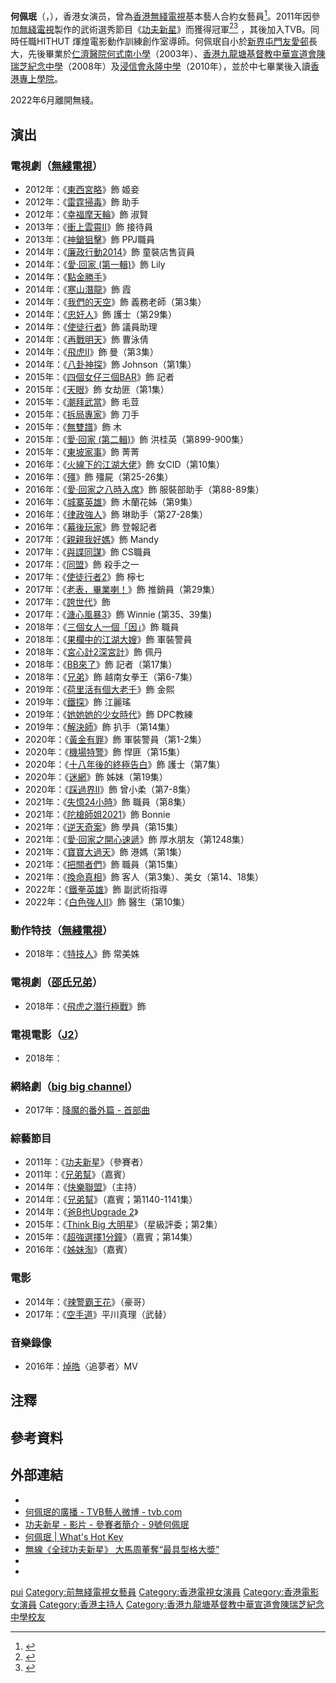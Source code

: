 {{藝人
| 姓名 = 何佩珉
| 類型 = 女演员
| 圖片 = 
| 圖片尺寸 = 
| 圖片簡介 = 
| 羅馬拼音 = Ho Pui Man
| 英文名 = Mandy Ho
| 綽號 = 珉珉、佩珉、Man Man
| 國籍 = {{CNHK}}
| 民族 = 
| 籍貫 = [[廣西|廣西]]
| 出生日期 = {{birth date and age|1991|9|12}}
| 出生地點 = {{BHKG}}
| 職業 = 演員
| 語言 = 粵語、英語、國語
| 教育程度 = 副學士
| 母校 = 仁濟醫院何式南小學{{noteTag|資料出自何佩珉Facebook（@puimanh）於2010年2月22日的貼文：「~何式南既小學友請注意~ 今年係母校既25週年 校長希望舊生們也能聚一聚 3月7日(星期日) 10:00-1:00 一齊番去食下野,,聚下舊啦 ps.余主任話為方便約人...未入小學群組既就快d入啦or add佢!!」。}}<br>[[香港九龍塘基督教中華宣道會陳瑞芝紀念中學|香港九龍塘基督教中華宣道會陳瑞芝紀念中學]]<br>[[浸信會永隆中學|浸信會永隆中學]]
| 配偶 = {{marriage|曾逸之（Morriz）|2019}}{{birth date and age|1991|7|24}}
| 宗教信仰 = 
| 出身地 = 
| 出道作 = 《[[功夫新星|功夫新星]]》
| 出道日期 = 
| 代表作 = 
| 活躍年代 = 2011年至今
| 經紀公司 = [[TVB|TVB]]（2011至2022年）
| imdb = 9091677
}}
'''何佩珉'''（{{lang-en |Mandy Ho Pui Man}}，{{bd|1991年|9月12日}}），香港女演员，曾為[[香港|香港]][[無綫電視|無綫電視]]基本藝人合約女藝員<ref>{{Cite web |url= http://artiste.tvb.com/main/artistedetail/mandyho |title= 何佩珉 Mandy Ho - TVB藝人資料 - tvb.com |access-date= 2014-07-30 |archive-date= 2014-07-30 |archive-url= https://web.archive.org/web/20140730053141/http://artiste.tvb.com/main/artistedetail/mandyho |dead-url= no }}</ref>。2011年因參加[[無綫電視|無綫電視]]製作的武術選秀節目《[[功夫新星|功夫新星]]》而獲得冠軍<ref>{{Cite web |url= http://programme.tvb.com/variety/kungfusupernova/video/133374/120613 |title= 功夫新星 - 影片 - 參賽者簡介 - 9號何佩珉 - tvb.com |access-date= 2014-07-30 |archive-date= 2014-08-08 |archive-url= https://web.archive.org/web/20140808030142/http://programme.tvb.com/variety/kungfusupernova/video/133374/120613 |dead-url= no }}</ref><ref>{{Cite web |url= http://epaper.oeeee.com/K/html/2013-07/10/content_1892005.htm |title= 蔡李佛功夫赛周六出拳 |dead-url= yes |archive-url= https://web.archive.org/web/20140808025731/http://epaper.oeeee.com/K/html/2013-07/10/content_1892005.htm |archive-date= 2014-08-08 |access-date= 2014-07-30 }}</ref> ，其後加入TVB。同時任職HITHUT 煇煌電影動作訓練創作室導師。何佩珉自小於[[新界|新界]][[屯門|屯門]][[友愛邨|友愛邨]]長大{{noteTag|何佩珉分別是Facebook公開群組「領匯「友愛/安定優化計劃」關注組」以及「友愛體育館自修閣(蚊型)學生會」的成員。}}，先後畢業於[[仁濟醫院何式南小學|仁濟醫院何式南小學]]（2003年）、[[香港九龍塘基督教中華宣道會陳瑞芝紀念中學|香港九龍塘基督教中華宣道會陳瑞芝紀念中學]]（2008年）及[[浸信會永隆中學|浸信會永隆中學]]（2010年），並於中七畢業後入讀[[香港專上學院|香港專上學院]]。

2022年6月離開無綫。

==演出==
===電視劇（[[無綫電視|無綫電視]]）===
*2012年：《[[東西宮略|東西宮略]]》飾 姬妾
*2012年：《[[雷霆掃毒|雷霆掃毒]]》飾 助手
*2012年：《[[幸福摩天輪|幸福摩天輪]]》飾 淑賢
*2013年：《[[衝上雲霄II|衝上雲霄II]]》飾 接待員
*2013年：《[[神鎗狙擊|神鎗狙擊]]》飾 PPJ職員
*2014年：《[[廉政行動2014|廉政行動2014]]》飾 童裝店售貨員
*2014年：《[[愛·回家_(第一輯)|愛·回家 (第一輯)]]》飾 Lily
*2014年：《[[點金勝手|點金勝手]]》
*2014年：《[[寒山潛龍|寒山潛龍]]》飾 霞
*2014年：《[[我們的天空|我們的天空]]》飾 義務老師（第3集）
*2014年：《[[忠奸人_(電視劇)|忠奸人]]》飾 護士（第29集）
*2014年：《[[使徒行者|使徒行者]]》飾 議員助理
*2014年：《[[再戰明天|再戰明天]]》飾 曹泳倩
*2014年：《[[飛虎II|飛虎II]]》飾 曼（第3集）
*2014年：《[[八卦神探|八卦神探]]》飾 Johnson（第1集）
*2015年：《[[四個女仔三個BAR|四個女仔三個BAR]]》飾 記者
*2015年：《[[天眼_(香港電視劇)|天眼]]》飾 女劫匪（第1集）
*2015年：《[[潮拜武當|潮拜武當]]》飾 毛荳
*2015年：《[[拆局專家|拆局專家]]》飾 刀手
*2015年：《[[無雙譜_(2015年電視劇)|無雙譜]]》飾 木
*2015年：《[[愛·回家_(第二輯)|愛·回家 (第二輯)]]》飾 洪桂英（第899-900集）
*2015年：《[[東坡家事|東坡家事]]》飾 菁菁
*2016年：《[[火線下的江湖大佬|火線下的江湖大佬]]》飾 女CID（第10集）
*2016年：《[[殭|殭]]》飾 殭屍（第25-26集）
*2016年：《[[愛·回家之八時入席|愛·回家之八時入席]]》飾 服裝部助手（第88-89集）
*2016年：《[[城寨英雄|城寨英雄]]》飾 木蘭花姊（第9集）
*2016年：《[[律政強人|律政強人]]》飾 琳助手（第27-28集）
*2016年：《[[幕後玩家|幕後玩家]]》飾 登報記者
*2017年：《[[親親我好媽|親親我好媽]]》飾 Mandy
*2017年：《[[與諜同謀|與諜同謀]]》飾 CS職員
*2017年：《[[同盟|同盟]]》飾 殺手之一
*2017年：《[[使徒行者2|使徒行者2]]》飾 檸七
*2017年：《[[老表，畢業喇！|老表，畢業喇！]]》飾 推銷員（第29集）
*2017年：《[[誇世代|誇世代]]》飾
*2017年：《[[溏心風暴3|溏心風暴3]]》飾 Winnie (第35、39集)
*2018年：《[[三個女人一個「因」|三個女人一個「因」]]》飾 職員
*2018年：《[[果欄中的江湖大嫂|果欄中的江湖大嫂]]》飾 軍裝警員
*2018年：《[[宮心計2深宮計|宮心計2深宮計]]》飾 佩丹
*2018年：《[[BB來了|BB來了]]》飾 記者（第17集）
*2018年：《[[兄弟_(無綫電視劇)|兄弟]]》飾 越南女拳王（第6-7集）
*2019年：《[[荷里活有個大老千|荷里活有個大老千]]》飾 金熙
*2019年：《[[鐵探|鐵探]]》飾 江麗瑤
*2019年：《[[她她她的少女時代|她她她的少女時代]]》飾 DPC教練
*2019年：《[[解決師|解決師]]》飾 扒手（第14集）
*2020年：《[[黃金有罪|黃金有罪]]》飾 軍裝警員（第1-2集）
*2020年：《[[機場特警_(無綫電視劇)|機場特警]]》飾 悍匪（第15集）
*2020年：《[[十八年後的終極告白|十八年後的終極告白]]》飾 護士（第7集）
*2020年：《[[迷網_(無綫電視劇)|迷網]]》飾 姊妹（第19集）
*2020年：《[[踩過界II|踩過界II]]》飾 曾小柔（第7-8集）
*2021年：《[[失憶24小時|失憶24小時]]》飾 職員（第8集）
*2021年：《[[陀槍師姐2021|陀槍師姐2021]]》飾 Bonnie
*2021年：《[[逆天奇案|逆天奇案]]》飾 學員（第15集）
*2021年：《[[愛·回家之開心速遞|愛·回家之開心速遞]]》飾 厚水朋友（第1248集）
*2021年：《[[寶寶大過天|寶寶大過天]]》飾 港媽（第1集）
*2021年：《[[把關者們|把關者們]]》飾 職員（第15集）
*2021年：《[[換命真相|換命真相]]》飾 客人（第3集）、美女（第14、18集）
*2022年：《[[鐵拳英雄|鐵拳英雄]]》飾 副武術指導
*2022年：《[[白色強人II|白色強人II]]》飾 醫生（第10集）

===動作特技（[[無綫電視|無綫電視]]）===
*2018年：《[[特技人_(電視劇)|特技人]]》飾 常美姝

=== 電視劇（[[邵氏兄弟|邵氏兄弟]]） ===

*2018年：《[[飛虎之潛行極戰|飛虎之潛行極戰]]》飾

===電視電影（[[J2|J2]]）===
*2018年：{{tsl|yue|網戰}}

===網絡劇（[[big_big_channel|big big channel]]）===
*2017年：[[降魔的番外篇_-_首部曲|降魔的番外篇 - 首部曲]]

===綜藝節目===
*2011年：《[[功夫新星|功夫新星]]》（參賽者）
*2011年：《[[兄弟幫|兄弟幫]]》（嘉賓）
*2014年：《[[快樂聯盟|快樂聯盟]]》（主持）
*2014年：《[[兄弟幫|兄弟幫]]》（嘉賓；第1140-1141集）
*2014年：《[[爸B也Upgrade_2|爸B也Upgrade 2]]》
*2015年：《[[Think_Big_大明星|Think Big 大明星]]》（星級評委；第2集）
*2015年：《[[超強選擇1分鐘|超強選擇1分鐘]]》（嘉賓；第14集）
*2016年：《[[姊妹淘_(電視節目)|姊妹淘]]》（嘉賓）

===電影===
*2014年：《[[辣警霸王花|辣警霸王花]]》（豪哥）
*2017年：《[[空手道_(電影)|空手道]]》平川真理（武替）

===音樂錄像===
*2016年：[[焯皓|焯皓]]〈追夢者〉MV

==注釋==
{{noteFoot}}

==參考資料==
{{reflist}}

==外部連結==
* {{sinaweibo|puimanho}}
* [https://web.archive.org/web/20140808031645/http://artiste.tvb.com/index.php?m=guest&u=mandyho_tvb 何佩珉的廣播 - TVB藝人微博 - tvb.com]
* [http://programme.tvb.com/variety/kungfusupernova/video/133374/120613 功夫新星 - 影片 - 參賽者簡介 - 9號何佩珉]{{Wayback|url=http://programme.tvb.com/variety/kungfusupernova/video/133374/120613 |date=20140808030142 }}
* [http://whatshotkey.com/index.php/tag/%E4%BD%95%E4%BD%A9%E7%8F%89/ 何佩珉 | What's Hot Key]{{dead link|date=2017年11月 |bot=InternetArchiveBot |fix-attempted=yes }}
* [http://dailynews.sina.com/bg/ent/hktwstar/kwongwah/20110901/03222733572.html 無線《全球功夫新星》 大馬周董奪“最具型格大奬”]{{Wayback|url=http://dailynews.sina.com/bg/ent/hktwstar/kwongwah/20110901/03222733572.html |date=20140730053117 }}
* {{facebook|pages/%E4%BD%95%E4%BD%A9%E7%8F%89%E5%8A%9F%E5%A4%AB%E6%96%B0%E6%98%9F/177613408972364}}
* {{instagram|puimanho}}
{{DEFAULTSORT:ho}}

[[Category:何姓|pui]]
[[Category:前無綫電視女藝員|Category:前無綫電視女藝員]]
[[Category:香港電視女演員|Category:香港電視女演員]]
[[Category:香港電影女演員|Category:香港電影女演員]]
[[Category:香港主持人|Category:香港主持人]]
[[Category:香港九龍塘基督教中華宣道會陳瑞芝紀念中學校友|Category:香港九龍塘基督教中華宣道會陳瑞芝紀念中學校友]]